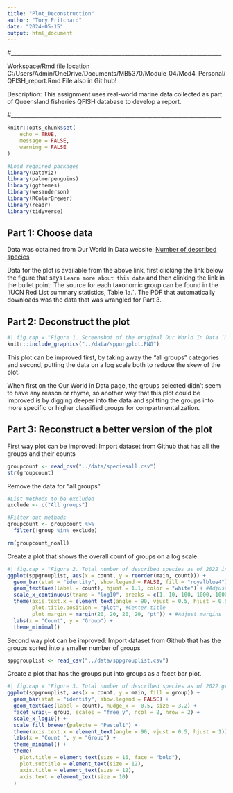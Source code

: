 ```yaml
---
title: "Plot_Deconstruction"
author: "Tory Pritchard"
date: "2024-05-15"
output: html_document
---
```


#____________________________________________________________________________

Workspace/Rmd file location
C:/Users/Admin/OneDrive/Documents/MB5370/Module_04/Mod4_Personal/QFISH_report.Rmd
File also in Git hub!

Description: This assignment uses real-world marine data collected as part of Queensland fisheries QFISH database to develop a report.

#____________________________________________________________________________

```r
knitr::opts_chunk$set(
	echo = TRUE,
	message = FALSE,
	warning = FALSE
)
```

```r
#Load required packages
library(DataViz)
library(palmerpenguins)
library(ggthemes)
library(wesanderson)
library(RColorBrewer)
library(readr)
library(tidyverse)
```


## Part 1: Choose data

Data was obtained from Our World in Data website: [Number of described species](https://ourworldindata.org/how-many-species-are-there)

Data for the plot is available from the above link, first clicking the link below the figure that says `Learn more about this data` and then clinking the link in the bullet point: The source for each taxonomic group can be found in the 'IUCN Red List summary statistics, Table 1a.`. The PDF that automatically downloads was the data that was wrangled for Part 3. 


## Part 2: Deconstruct the plot

```r
#| fig.cap = "Figure 1. Screenshot of the original Our World In Data `Number of described species` plot. Data collected from Our World in Data website."
knitr::include_graphics("../data/spporgplot.PNG")
```


This plot can be improved first, by taking away the "all groups" categories and second, putting the data on a log scale both to reduce the skew of the plot. 

When first on the Our World in Data page, the groups selected didn't seem to have any reason or rhyme, so another way that this plot could be improved is by digging deeper into the data and splitting the groups into more specific or higher classified groups for compartmentalization.


## Part 3: Reconstruct a better version of the plot

First way plot can be improved:
Import dataset from Github that has all the groups and their counts
```r
groupcount <- read_csv("../data/speciesall.csv")
str(groupcount)
```

Remove the data for "all groups"
```r
#List methods to be excluded
exclude <- c("All groups")

#Filter out methods
groupcount <- groupcount %>%
  filter(!group %in% exclude)

rm(groupcount_noall)
```

Create a plot that shows the overall count of groups on a log scale.
```r
#| fig.cap = "Figure 2. Total number of described species as of 2022 in each taxonomic group transformed on a log scale. Data obtained from Our World in Data website."
ggplot(sppgrouplist, aes(x = count, y = reorder(main, count))) +
  geom_bar(stat = "identity", show.legend = FALSE, fill = "royalblue4") +
  geom_text(aes(label = count), hjust = 1.1, color = "white") + #Adjust text position
  scale_x_continuous(trans = "log10", breaks = c(1, 10, 100, 1000, 10000, 100000, 1000000)) +
  theme(axis.text.x = element_text(angle = 90, vjust = 0.5, hjust = 0.5),
        plot.title.position = "plot", #Center title
        plot.margin = margin(20, 20, 20, 20, "pt")) + #Adjust margins
  labs(x = "Count", y = "Group") +
  theme_minimal()
```

Second way plot can be improved:
Import dataset from Github that has the groups sorted into a smaller number of groups
```r
sppgrouplist <- read_csv("../data/sppgrouplist.csv")
```

Create a plot that has the groups put into groups as a facet bar plot.
```r
#| fig.cap = "Figure 3. Total number of described species as of 2022 grouped within four main taxonomic groups: Fungi/Protists, Invertebrates, Plants and Vertebrates. Data obtained from Our World in Data website."
ggplot(sppgrouplist, aes(x = count, y = main, fill = group)) +
  geom_bar(stat = "identity", show.legend = FALSE) +
  geom_text(aes(label = count), nudge_x = -0.5, size = 3.2) +  
  facet_wrap(~ group, scales = "free_y", ncol = 2, nrow = 2) +  
  scale_x_log10() +
  scale_fill_brewer(palette = "Pastel1") +
  theme(axis.text.x = element_text(angle = 90, vjust = 0.5, hjust = 1)) +
  labs(x = "Count ", y = "Group") +
  theme_minimal() +
  theme(
    plot.title = element_text(size = 16, face = "bold"),
    plot.subtitle = element_text(size = 12),
    axis.title = element_text(size = 12),
    axis.text = element_text(size = 10)
  )
```
